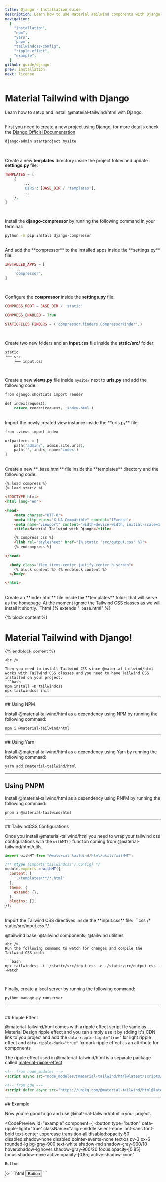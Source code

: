 ```yaml
---
title: Django - Installation Guide
description: Learn how to use Material Tailwind components with Django and Tailwind CSS to easily create elegant and flexible pages.
navigation:
  [
    "installation",
    "npm",
    "yarn",
    "pnpm",
    "tailwindcss-config",
    "ripple-effect",
    "example",
  ]
github: guide/django
prev: installation
next: license
---
```


# Material Tailwind with Django

<span id="installation" className="scroll-mt-48" />
Learn how to setup and install @material-tailwind/html with Django.

<br />
<br />

First you need to create a new project using Django, for more details check the <a target="_blank" className="font-medium hover:text-blue-500 transition-colors" href="https://docs.djangoproject.com/en/5.0/topics/install/?ref=material-tailwind">Django Official Documentation</a>

```bash
django-admin startproject mysite
```
<br />

Create a new **templates** directory inside the project folder and update **settings.py** file:

```php
TEMPLATES = [
    {
        ...
        'DIRS': [BASE_DIR / 'templates'],
        ...
    },
]
```
<br />

Install the **django-compressor** by running the following command in your terminal:

```bash
python -m pip install django-compressor
```
<br />
And add the **compressor** to the installed apps inside the **settings.py** file:

```php
INSTALLED_APPS = [
    ...
    'compressor',
]
```

<br />

Configure the **compressor** inside the **settings.py** file:

```php
COMPRESS_ROOT = BASE_DIR / 'static'

COMPRESS_ENABLED = True

STATICFILES_FINDERS = ('compressor.finders.CompressorFinder',)
```
<br />

Create two new folders and an **input.css** file inside the **static/src/** folder:
```bash
static
└── src
    └── input.css
```

<br />

Create a new **views.py** file inside `mysite/` next to **urls.py** and add the following code:

```php
from django.shortcuts import render

def index(request):
    return render(request, 'index.html')
```

<br />
Import the newly created view instance inside the **urls.py** file:

```php
from .views import index

urlpatterns = [
    path('admin/', admin.site.urls),
    path('', index, name='index')
]
```

<br />
Create a new **_base.html** file inside the **templates** directory and the following code:

```html
{% load compress %}
{% load static %}

<!DOCTYPE html>
<html lang="en">

<head>
    <meta charset="UTF-8">
    <meta http-equiv="X-UA-Compatible" content="IE=edge">
    <meta name="viewport" content="width=device-width, initial-scale=1.0">
    <title>Material Tailwind with Django</title>

    {% compress css %}
    <link rel="stylesheet" href="{% static 'src/output.css' %}">
    {% endcompress %}

</head>

  <body class="flex items-center justify-center h-screen">
    {% block content %} {% endblock content %}
  </body>

</html>
```
<br />
Create an **index.html** file inside the **templates** folder that will serve as the homepage. At the moment ignore the Tailwind CSS classes as we will install it shortly.
```html
{% extends "_base.html" %}

{% block content %}
    <h1 class="block font-sans text-5xl antialiased font-semibold leading-tight tracking-normal text-transparent bg-gradient-to-tr from-blue-600 to-blue-400 bg-clip-text">
      Material Tailwind with Django!
    </h1>
{% endblock content %}
```
<br />

Then you need to install Tailwind CSS since @material-tailwind/html works with Tailwind CSS classes and you need to have Tailwind CSS installed on your project. 
```bash
npm install -D tailwindcss
npx tailwindcss init
```

---

<DocsTitle href="npm">
## Using NPM
</DocsTitle>

Install @material-tailwind/html as a dependency using NPM by running the following command:

<span id="npm" className="scroll-mt-48" />

```bash
npm i @material-tailwind/html
```

---

<DocsTitle href="yarn">
## Using Yarn
</DocsTitle>

Install @material-tailwind/html as a dependency using Yarn by running the following command:

<span id="yarn" className="scroll-mt-48" />

```bash
yarn add @material-tailwind/html
```

---

## Using PNPM

Install @material-tailwind/html as a dependency using PNPM by running the following command:

<span id="pnpm" className="scroll-mt-48" />

```bash
pnpm i @material-tailwind/html
```

---

<DocsTitle href="tailwindcss-config">
## TailwindCSS Configurations
</DocsTitle>

<span id="tailwindcss-config" className="scroll-mt-48" />

Once you install @material-tailwind/html you need to wrap your tailwind css configurations with the <Code>withMT()</Code> function coming from @material-tailwind/html/utils.

```js {1, 4,6, 12}
import withMT from "@material-tailwind/html/utils/withMT";

/** @type {import('tailwindcss').Config} */
module.exports = withMT({
  content: [
    './templates/**/*.html'
  ],
  theme: {
    extend: {},
  },
  plugins: [],
});
```
<br />
Import the Tailwind CSS directives inside the **input.css** file:
```css
/* static/src/input.css */

@tailwind base;
@tailwind components;
@tailwind utilities;
```
<br />
Run the following command to watch for changes and compile the Tailwind CSS code:

```bash
npx tailwindcss -i ./static/src/input.css -o ./static/src/output.css --watch
```
<br />

Finally, create a local server by running the following command:
```bash
python manage.py runserver
```
---

<br />
## Ripple Effect

<span id="ripple-effect" className="scroll-mt-48" />

@material-tailwind/html comes with a ripple effect script file same as Material Design ripple effect and you can simply use it by adding it's CDN link to you project and add the <Code>data-ripple-light="true"</Code> for light ripple effect and <Code>data-ripple-dark="true"</Code> for dark ripple effect as an attribute for components

The ripple effect used in @material-tailwind/html is a separate package called <a href="https://www.npmjs.com/package/material-ripple-effects?ref=material-tailwind" target="_blank" className="font-medium hover:text-blue-500 transition-colors">material-ripple-effect</a>


```html
<!-- from node_modules -->
<script async src="node_modules/@material-tailwind/html@latest/scripts/ripple.js"></script>

<!-- from cdn -->
<script defer async src="https://unpkg.com/@material-tailwind/html@latest/scripts/ripple.js"></script>
```

---

<DocsTitle href="example">
## Example
</DocsTitle>

Now you're good to go and use @material-tailwind/html in your project.

<CodePreview id="example" component={
  <button
    type="button"
    data-ripple-light="true"
    className="align-middle select-none font-sans font-bold text-center uppercase transition-all disabled:opacity-50 disabled:shadow-none disabled:pointer-events-none text-xs py-3 px-6 rounded-lg bg-gray-900 text-white shadow-md shadow-gray-900/10 hover:shadow-lg hover:shadow-gray-900/20 focus:opacity-[0.85] focus:shadow-none active:opacity-[0.85] active:shadow-none"
  >
    Button
  </button>
}>
```html
<button
  type="button"
  data-ripple-light="true"
  class="align-middle select-none font-sans font-bold text-center uppercase transition-all disabled:opacity-50 disabled:shadow-none disabled:pointer-events-none text-xs py-3 px-6 rounded-lg bg-gray-900 text-white shadow-md shadow-gray-900/10 hover:shadow-lg hover:shadow-gray-900/20 focus:opacity-[0.85] focus:shadow-none active:opacity-[0.85] active:shadow-none"
>
  Button
</button>
```
</CodePreview>
